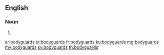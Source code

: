 ==English==

===Noun===
{{head|en|plural}}

# {{plural of|bodyguard|lang=en}}

[[ar:bodyguards]]
[[et:bodyguards]]
[[fr:bodyguards]]
[[ku:bodyguards]]
[[mg:bodyguards]]
[[my:bodyguards]]
[[sv:bodyguards]]
[[th:bodyguards]]